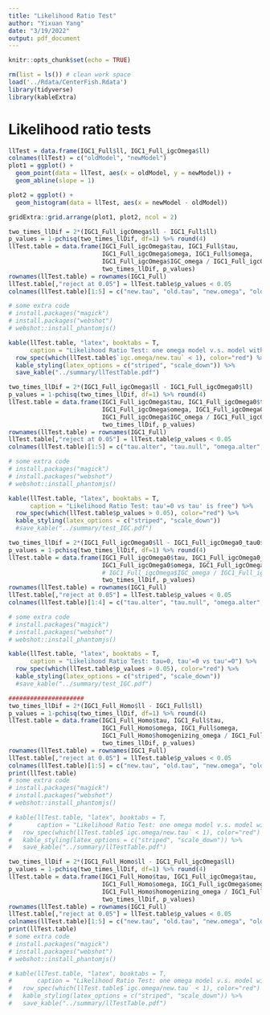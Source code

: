 ```yaml
---
title: "Likelihood Ratio Test"
author: "Yixuan Yang"
date: "3/19/2022"
output: pdf_document
---
```


```r
knitr::opts_chunk$set(echo = TRUE)
```

```r
rm(list = ls()) # clean work space
load('../Rdata/CenterFish.Rdata')
library(tidyverse)
library(kableExtra)
```

# Likelihood ratio tests

```r
llTest = data.frame(IGC1_Full$ll, IGC1_Full_igcOmega$ll)
colnames(llTest) = c("oldModel", "newModel")
plot1 = ggplot() +
  geom_point(data = llTest, aes(x = oldModel, y = newModel)) +
  geom_abline(slope = 1)

plot2 = ggplot() +
  geom_histogram(data = llTest, aes(x = newModel - oldModel))

gridExtra::grid.arrange(plot1, plot2, ncol = 2)
```

```r
two_times_llDif = 2*(IGC1_Full_igcOmega$ll - IGC1_Full$ll)
p_values = 1-pchisq(two_times_llDif, df=1) %>% round(4)
llTest.table = data.frame(IGC1_Full_igcOmega$tau, IGC1_Full$tau,
                          IGC1_Full_igcOmega$omega, IGC1_Full$omega,
                          IGC1_Full_igcOmega$IGC_omega / IGC1_Full_igcOmega$tau,
                          two_times_llDif, p_values)
rownames(llTest.table) = rownames(IGC1_Full)
llTest.table[,"reject at 0.05"] = llTest.table$p_values < 0.05
colnames(llTest.table)[1:5] = c("new.tau", "old.tau", "new.omega", "old.omega", "igc.omega/new.tau")

# some extra code
# install.packages("magick")
# install.packages("webshot")
# webshot::install_phantomjs()

kable(llTest.table, "latex", booktabs = T, 
      caption = "Likelihood Ratio Test: one omega model v.s. model with igc omega") %>% 
  row_spec(which(llTest.table$`igc.omega/new.tau` < 1), color="red") %>%
  kable_styling(latex_options = c("striped", "scale_down")) %>%
  save_kable("../summary/llTestTable.pdf")
```



```r
two_times_llDif = 2*(IGC1_Full_igcOmega$ll - IGC1_Full_igcOmega0$ll)
p_values = 1-pchisq(two_times_llDif, df=1) %>% round(4)
llTest.table = data.frame(IGC1_Full_igcOmega$tau, IGC1_Full_igcOmega0$tau,
                          IGC1_Full_igcOmega$omega, IGC1_Full_igcOmega0$omega,
                          IGC1_Full_igcOmega$IGC_omega / IGC1_Full_igcOmega$tau,
                          two_times_llDif, p_values)
rownames(llTest.table) = rownames(IGC1_Full)
llTest.table[,"reject at 0.05"] = llTest.table$p_values < 0.05
colnames(llTest.table)[1:5] = c("tau.alter", "tau.null", "omega.alter", "omega.null", "omega'")

# some extra code
# install.packages("magick")
# install.packages("webshot")
# webshot::install_phantomjs()

kable(llTest.table, "latex", booktabs = T, 
      caption = "Likelihood Ratio Test: tau'=0 vs tau' is free") %>% 
  row_spec(which(llTest.table$p_values > 0.05), color="red") %>%
  kable_styling(latex_options = c("striped", "scale_down"))
  #save_kable("../summary/test_IGC.pdf")
```



```r
two_times_llDif = 2*(IGC1_Full_igcOmega0$ll - IGC1_Full_igcOmega0_tau0$ll)
p_values = 1-pchisq(two_times_llDif, df=1) %>% round(4)
llTest.table = data.frame(IGC1_Full_igcOmega0$tau, IGC1_Full_igcOmega0_tau0$tau,
                          IGC1_Full_igcOmega0$omega, IGC1_Full_igcOmega0_tau0$omega,
                          # IGC1_Full_igcOmega$IGC_omega / IGC1_Full_igcOmega$tau,
                          two_times_llDif, p_values)
rownames(llTest.table) = rownames(IGC1_Full)
llTest.table[,"reject at 0.05"] = llTest.table$p_values < 0.05
colnames(llTest.table)[1:4] = c("tau.alter", "tau.null", "omega.alter", "omega.null")

# some extra code
# install.packages("magick")
# install.packages("webshot")
# webshot::install_phantomjs()

kable(llTest.table, "latex", booktabs = T, 
      caption = "Likelihood Ratio Test: tau=0, tau'=0 vs tau'=0") %>% 
  row_spec(which(llTest.table$p_values > 0.05), color="red") %>%
  kable_styling(latex_options = c("striped", "scale_down"))
  #save_kable("../summary/test_IGC.pdf")
```

```r
#####################
two_times_llDif = 2*(IGC1_Full_Homo$ll - IGC1_Full$ll)
p_values = 1-pchisq(two_times_llDif, df=1) %>% round(4)
llTest.table = data.frame(IGC1_Full_Homo$tau, IGC1_Full$tau,
                          IGC1_Full_Homo$omega, IGC1_Full$omega,
                          IGC1_Full_Homo$homogenizing_omega / IGC1_Full_Homo$tau,
                          two_times_llDif, p_values)
rownames(llTest.table) = rownames(IGC1_Full)
llTest.table[,"reject at 0.05"] = llTest.table$p_values < 0.05
colnames(llTest.table)[1:5] = c("new.tau", "old.tau", "new.omega", "old.omega", "homo.omega/tau")
print(llTest.table)
# some extra code
# install.packages("magick")
# install.packages("webshot")
# webshot::install_phantomjs()

# kable(llTest.table, "latex", booktabs = T, 
#       caption = "Likelihood Ratio Test: one omega model v.s. model with igc omega") %>% 
#   row_spec(which(llTest.table$`igc.omega/new.tau` < 1), color="red") %>%
#   kable_styling(latex_options = c("striped", "scale_down")) %>%
#   save_kable("../summary/llTestTable.pdf")
```

```r
two_times_llDif = 2*(IGC1_Full_Homo$ll - IGC1_Full_igcOmega$ll)
p_values = 1-pchisq(two_times_llDif, df=1) %>% round(4)
llTest.table = data.frame(IGC1_Full_Homo$tau, IGC1_Full_igcOmega$tau,
                          IGC1_Full_Homo$omega, IGC1_Full_igcOmega$omega,
                          IGC1_Full_Homo$homogenizing_omega / IGC1_Full_Homo$tau,
                          two_times_llDif, p_values)
rownames(llTest.table) = rownames(IGC1_Full)
llTest.table[,"reject at 0.05"] = llTest.table$p_values < 0.05
colnames(llTest.table)[1:5] = c("new.tau", "old.tau", "new.omega", "old.omega", "homo.omega/tau")
print(llTest.table)
# some extra code
# install.packages("magick")
# install.packages("webshot")
# webshot::install_phantomjs()

# kable(llTest.table, "latex", booktabs = T, 
#       caption = "Likelihood Ratio Test: one omega model v.s. model with igc omega") %>% 
#   row_spec(which(llTest.table$`igc.omega/new.tau` < 1), color="red") %>%
#   kable_styling(latex_options = c("striped", "scale_down")) %>%
#   save_kable("../summary/llTestTable.pdf")
```




